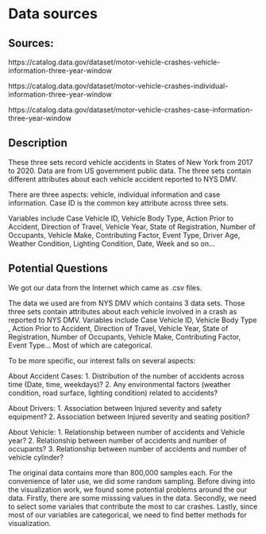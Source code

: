 # Data sources
## Sources: 

https://catalog.data.gov/dataset/motor-vehicle-crashes-vehicle-information-three-year-window

https://catalog.data.gov/dataset/motor-vehicle-crashes-individual-information-three-year-window

https://catalog.data.gov/dataset/motor-vehicle-crashes-case-information-three-year-window


## Description
These three sets record vehicle accidents in States of New York from 2017 to 2020. Data are from US government public data. The three sets contain different attributes about each vehicle accident reported to NYS DMV.  

There are three aspects: vehicle, individual information and case information. Case ID is the common key attribute across three sets.  

Variables include Case Vehicle ID, Vehicle Body Type, Action Prior to Accident, Direction of Travel, Vehicle Year, State of Registration, Number of Occupants, Vehicle Make, Contributing Factor, Event Type, Driver Age, Weather Condition, Lighting Condition, Date, Week and so on…  


## Potential Questions
We got our data from the Internet which came as .csv files.

The data we used are from NYS DMV which contains 3 data sets. Those three sets contain attributes about each vehicle involved in a crash as reported to NYS DMV. Variables include Case Vehicle ID, Vehicle Body Type	, Action Prior to Accident, Direction of Travel, Vehicle Year, State of Registration, Number of Occupants, Vehicle Make, Contributing Factor, Event Type... Most of which are categorical.

To be more specific, our interest falls on several aspects: 

About Accident Cases:
1.	Distribution of the number of accidents across time (Date, time, weekdays)?
2.	Any environmental factors (weather condition, road surface, lighting condition) related to accidents?

About Drivers:
1.	Association between Injured severity and safety equipment?
2.	Association between Injured severity and seating position?

About Vehicle:
1.	Relationship between number of accidents and Vehicle year?
2.	Relationship between number of accidents and number of occupants?
3.	Relationship between number of accidents and number of vehicle cylinder?

The original data contains more than 800,000 samples each. For the convenience of later use, we did some random sampling. Before diving into the visualization work, we found some potential problems around the our data. Firstly, there are some misssing values in the data. Secondly, we need to select some variales that contribute the most to car crashes. Lastly, since most of our variables are categorical, we need to find better methods for visualization.